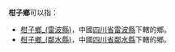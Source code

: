 '''柑子鄉'''可以指：
* [[柑子鄉_(雷波縣)|柑子鄉_(雷波縣)]]，中國[[四川省|四川省]][[雷波縣|雷波縣]]下轄的鄉。
* [[柑子鄉_(鄰水縣)|柑子鄉_(鄰水縣)]]，中國[[四川省|四川省]][[鄰水縣|鄰水縣]]下轄的鄉。
{{disambig|cat=三字中國鄉名消歧義}}
